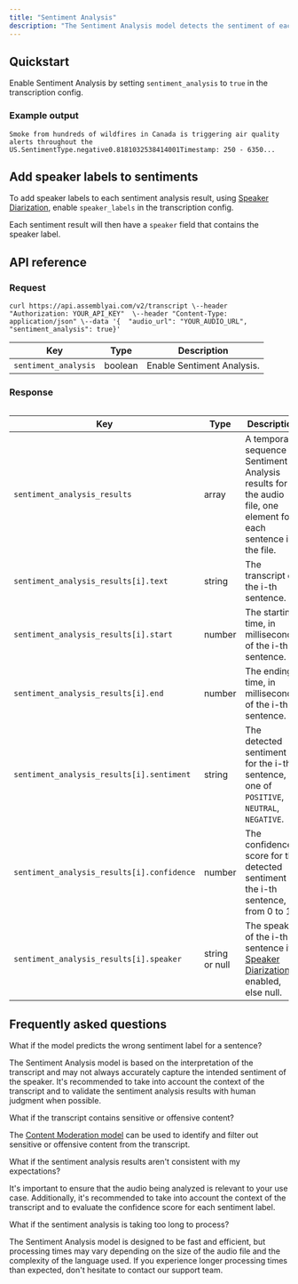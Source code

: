 ```yaml
---
title: "Sentiment Analysis"
description: "The Sentiment Analysis model detects the sentiment of each spoken sentence in the transcript text. Use Sentiment Analysis to get a detailed analysis of the positive, negative, or neutral sentiment conveyed in the audio, along with a confidence score for each result."
---
```


## Quickstart[​](#quickstart "Direct link to Quickstart")

Enable Sentiment Analysis by setting `sentiment_analysis` to `true` in the transcription config.

### Example output[​](#example-output "Direct link to Example output")

```
Smoke from hundreds of wildfires in Canada is triggering air quality alerts throughout the US.SentimentType.negative0.8181032538414001Timestamp: 250 - 6350...
```

## Add speaker labels to sentiments[​](#add-speaker-labels-to-sentiments "Direct link to Add speaker labels to sentiments")

To add speaker labels to each sentiment analysis result, using [Speaker Diarization](/docs/speech-to-text/speaker-diarization), enable `speaker_labels` in the transcription config.

Each sentiment result will then have a `speaker` field that contains the speaker label.

## API reference[​](#api-reference "Direct link to API reference")

### Request[​](#request "Direct link to Request")

```
curl https://api.assemblyai.com/v2/transcript \--header "Authorization: YOUR_API_KEY"  \--header "Content-Type: application/json" \--data '{  "audio_url": "YOUR_AUDIO_URL",  "sentiment_analysis": true}'
```

| Key                  | Type    | Description                |
| -------------------- | ------- | -------------------------- |
| `sentiment_analysis` | boolean | Enable Sentiment Analysis. |

### Response[​](#response "Direct link to Response")

```
```

| Key                                        | Type           | Description                                                                                                                |
| ------------------------------------------ | -------------- | -------------------------------------------------------------------------------------------------------------------------- |
| `sentiment_analysis_results`               | array          | A temporal sequence of Sentiment Analysis results for the audio file, one element for each sentence in the file.           |
| `sentiment_analysis_results[i].text`       | string         | The transcript of the i-th sentence.                                                                                       |
| `sentiment_analysis_results[i].start`      | number         | The starting time, in milliseconds, of the i-th sentence.                                                                  |
| `sentiment_analysis_results[i].end`        | number         | The ending time, in milliseconds, of the i-th sentence.                                                                    |
| `sentiment_analysis_results[i].sentiment`  | string         | The detected sentiment for the i-th sentence, one of `POSITIVE`, `NEUTRAL`, `NEGATIVE`.                                    |
| `sentiment_analysis_results[i].confidence` | number         | The confidence score for the detected sentiment of the i-th sentence, from 0 to 1.                                         |
| `sentiment_analysis_results[i].speaker`    | string or null | The speaker of the i-th sentence if [Speaker Diarization](/docs/speech-to-text/speaker-diarization) is enabled, else null. |

## Frequently asked questions[​](#frequently-asked-questions "Direct link to Frequently asked questions")

What if the model predicts the wrong sentiment label for a sentence?

The Sentiment Analysis model is based on the interpretation of the transcript and may not always accurately capture the intended sentiment of the speaker. It's recommended to take into account the context of the transcript and to validate the sentiment analysis results with human judgment when possible.

What if the transcript contains sensitive or offensive content?

The [Content Moderation model](/docs/audio-intelligence/content-moderation) can be used to identify and filter out sensitive or offensive content from the transcript.

What if the sentiment analysis results aren't consistent with my expectations?

It's important to ensure that the audio being analyzed is relevant to your use case. Additionally, it's recommended to take into account the context of the transcript and to evaluate the confidence score for each sentiment label.

What if the sentiment analysis is taking too long to process?

The Sentiment Analysis model is designed to be fast and efficient, but processing times may vary depending on the size of the audio file and the complexity of the language used. If you experience longer processing times than expected, don't hesitate to contact our support team.
